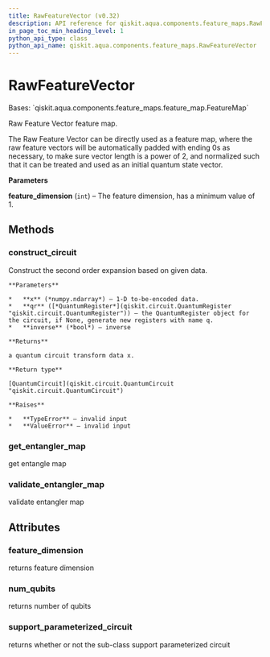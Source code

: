 ```yaml
---
title: RawFeatureVector (v0.32)
description: API reference for qiskit.aqua.components.feature_maps.RawFeatureVector in qiskit v0.32
in_page_toc_min_heading_level: 1
python_api_type: class
python_api_name: qiskit.aqua.components.feature_maps.RawFeatureVector
---
```


# RawFeatureVector

<Class id="qiskit.aqua.components.feature_maps.RawFeatureVector" isDedicatedPage={true} github="https://github.com/qiskit-community/qiskit-aqua/tree/stable/0.9/qiskit/aqua/components/feature_maps/raw_feature_vector.py" signature="RawFeatureVector(feature_dimension=2)" modifiers="class">
  Bases: `qiskit.aqua.components.feature_maps.feature_map.FeatureMap`

  Raw Feature Vector feature map.

  The Raw Feature Vector can be directly used as a feature map, where the raw feature vectors will be automatically padded with ending 0s as necessary, to make sure vector length is a power of 2, and normalized such that it can be treated and used as an initial quantum state vector.

  **Parameters**

  **feature\_dimension** (`int`) – The feature dimension, has a minimum value of 1.

  ## Methods

  <span id="qiskit-aqua-components-feature-maps-rawfeaturevector-construct-circuit" />

  ### construct\_circuit

  <Function id="qiskit.aqua.components.feature_maps.RawFeatureVector.construct_circuit" signature="RawFeatureVector.construct_circuit(x, qr=None, inverse=False)">
    Construct the second order expansion based on given data.

    **Parameters**

    *   **x** (*numpy.ndarray*) – 1-D to-be-encoded data.
    *   **qr** ([*QuantumRegister*](qiskit.circuit.QuantumRegister "qiskit.circuit.QuantumRegister")) – the QuantumRegister object for the circuit, if None, generate new registers with name q.
    *   **inverse** (*bool*) – inverse

    **Returns**

    a quantum circuit transform data x.

    **Return type**

    [QuantumCircuit](qiskit.circuit.QuantumCircuit "qiskit.circuit.QuantumCircuit")

    **Raises**

    *   **TypeError** – invalid input
    *   **ValueError** – invalid input
  </Function>

  <span id="qiskit-aqua-components-feature-maps-rawfeaturevector-get-entangler-map" />

  ### get\_entangler\_map

  <Function id="qiskit.aqua.components.feature_maps.RawFeatureVector.get_entangler_map" signature="RawFeatureVector.get_entangler_map(map_type, num_qubits)" modifiers="static">
    get entangle map
  </Function>

  <span id="qiskit-aqua-components-feature-maps-rawfeaturevector-validate-entangler-map" />

  ### validate\_entangler\_map

  <Function id="qiskit.aqua.components.feature_maps.RawFeatureVector.validate_entangler_map" signature="RawFeatureVector.validate_entangler_map(entangler_map, num_qubits)" modifiers="static">
    validate entangler map
  </Function>

  ## Attributes

  ### feature\_dimension

  <Attribute id="qiskit.aqua.components.feature_maps.RawFeatureVector.feature_dimension">
    returns feature dimension
  </Attribute>

  ### num\_qubits

  <Attribute id="qiskit.aqua.components.feature_maps.RawFeatureVector.num_qubits">
    returns number of qubits
  </Attribute>

  ### support\_parameterized\_circuit

  <Attribute id="qiskit.aqua.components.feature_maps.RawFeatureVector.support_parameterized_circuit">
    returns whether or not the sub-class support parameterized circuit
  </Attribute>
</Class>


